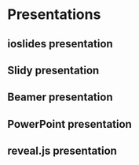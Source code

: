 # Presentations

## ioslides presentation

## Slidy presentation

## Beamer presentation

## PowerPoint presentation

## reveal.js presentation
